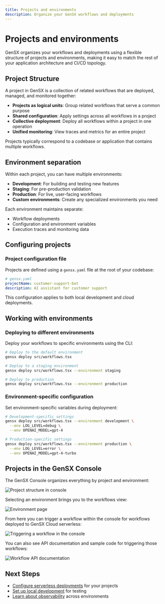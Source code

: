 ```yaml
---
title: Projects and environments
description: Organize your GenSX workflows and deployments
---
```


# Projects and environments

GenSX organizes your workflows and deployments using a flexible structure of projects and environments, making it easy to match the rest of your application architecture and CI/CD topology.

## Project Structure

A project in GenSX is a collection of related workflows that are deployed, managed, and monitored together:

- **Projects as logical units**: Group related workflows that serve a common purpose
- **Shared configuration**: Apply settings across all workflows in a project
- **Collective deployment**: Deploy all workflows within a project in one operation
- **Unified monitoring**: View traces and metrics for an entire project

Projects typically correspond to a codebase or application that contains multiple workflows.

## Environment separation

Within each project, you can have multiple environments:

- **Development**: For building and testing new features
- **Staging**: For pre-production validation
- **Production**: For live, user-facing workflows
- **Custom environments**: Create any specialized environments you need

Each environment maintains separate:

- Workflow deployments
- Configuration and environment variables
- Execution traces and monitoring data

## Configuring projects

### Project configuration file

Projects are defined using a `gensx.yaml` file at the root of your codebase:

```yaml
# gensx.yaml
projectName: customer-support-bot
description: AI assistant for customer support
```

This configuration applies to both local development and cloud deployments.

## Working with environments

### Deploying to different environments

Deploy your workflows to specific environments using the CLI:

```bash
# Deploy to the default environment
gensx deploy src/workflows.tsx

# Deploy to a staging environment
gensx deploy src/workflows.tsx --environment staging

# Deploy to production
gensx deploy src/workflows.tsx --environment production
```

### Environment-specific configuration

Set environment-specific variables during deployment:

```bash
# Development-specific settings
gensx deploy src/workflows.tsx --environment development \
  --env LOG_LEVEL=debug \
  --env OPENAI_MODEL=gpt-4

# Production-specific settings
gensx deploy src/workflows.tsx --environment production \
  --env LOG_LEVEL=error \
  --env OPENAI_MODEL=gpt-4-turbo
```

## Projects in the GenSX Console

The GenSX Console organizes everything by project and environment:

![Project structure in console](/cloud/project-structure.png)

Selecting an environment brings you to the workflows view:

![Environment page](/cloud/console-workflows.png)

From here you can trigger a workflow within the console for workflows deployed to GenSX Cloud serverless:

![Triggering a workflow in the console](/cloud/console-playground.png)

You can also see API documentation and sample code for triggering those workflows:

![Workflow API documentation](/cloud/console-workflow-docs.png)

## Next Steps

- [Configure serverless deployments](/docs/cloud/serverless-deployments) for your projects
- [Set up local development](/docs/cloud/local-development) for testing
- [Learn about observability](/docs/cloud/observability) across environments
